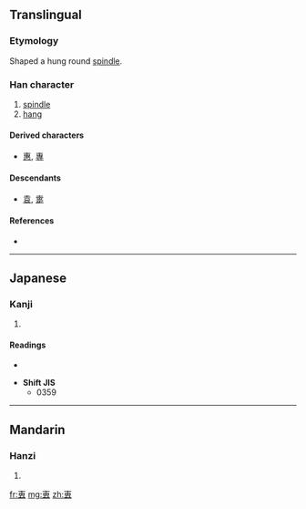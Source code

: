 {{also|甫}}
==Translingual==

===Etymology===
{{Han compound|屮|幺}}

Shaped a hung round [[spindle]].

===Han character===
{{Han char|rn=28|rad=厶|as=06|sn=8|four=|canj=十田戈 (JWI)}}

# [[spindle]]
# [[hang]]

====Derived characters====
{{rfc-header|Derived characters|lang=mul}}
* [[惠]], [[專]]

====Descendants====
* [[袁]], [[疐]]

====References====
* {{Han ref|kx=0164.170|dkj=03083|dj=0372.220|hdz=10386.120|uh=53C0|ud=21440}}

----

==Japanese==

===Kanji===
{{ja-kanji|grade=|rs=厶06}}

# {{defn|Japanese}}

====Readings====
* {{ja-readings|on=[[せん]] (sen), [[ぜん]] (zen)|kun=[[つつしむ]] (tsutsushimu), [[かける]] (kakeru)}}

* '''Shift JIS'''
** 0359

----

==Mandarin==

===Hanzi===
{{cmn-hanzi|pin=[[huì]] ([[hui4]]), [[zhuān]] ([[zhuan1]])|wg=hui<sup>4</sup>, chuan<sup>1</sup>}}

# {{defn|Mandarin|sort=厶06}}

[[fr:叀]]
[[mg:叀]]
[[zh:叀]]